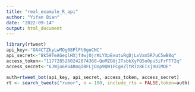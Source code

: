 ---
title: "real_example_R_api"
author: "Yifan Bian"
date: "2022-09-14"
output: html_document
---

```{r}
library(rtweet) 
api_key<-"OA4CTZkyLwMOg08PlFt0goCNC"
api_secret<-"8k59TeAGeqlHXjf4wjOjrKLYXpEvutuRgDjLxVxm5R7uC5wB0q"
access_token<-"1177285260242874368-QoMZGUj2TsbkXyPQ5o0pu5iFrFT72q"
access_secret<-"6JWjo6Ro4RmqIBFLjOop9QW1FCgHZltRTz8EIsj9UiMOE"

auth=rtweet_bot(api_key, api_secret, access_token, access_secret)
rt <- search_tweets("rumor", n = 100, include_rts = FALSE,token=auth)
```
